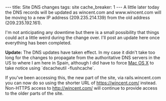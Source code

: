 ---
title: Site DNS changes
tags: site
cache_breaker: 1
---
A little later today the DNS records will be updated as wincent.com and www.wincent.com will be moving to a new IP address (209.235.214.139) from the old address (209.235.192.161).

I'm not anticipating any downtime but there is a small possibility that things could act a little weird during the change over. I'll post an update here once everything has been completed.

'''Update:''' The DNS updates have taken effect. In my case it didn't take too long for the changes to propagate from the authoritative DNS servers in the US to where I am here in Spain, although I did have to force [[Mac OS X]] to take notice using `dscacheutil -flushcache`.

If you've been accessing this, the new part of the site, via rails.wincent.com you can now do so using the shorter URL of https://wincent.com/ instead. Non-HTTPS access to http://wincent.com/ will continue to provide access to the older parts of the site.
